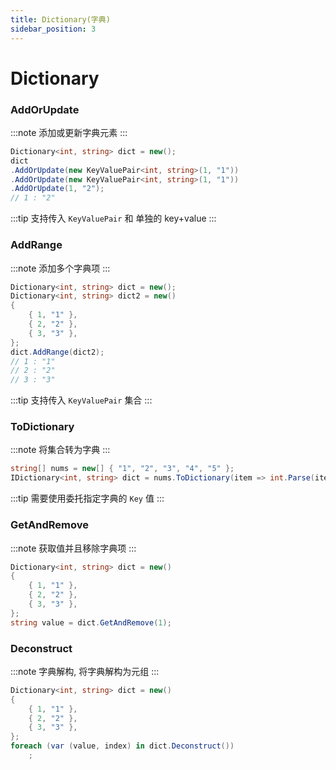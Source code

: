 ```yaml
---
title: Dictionary(字典)
sidebar_position: 3
---
```


# Dictionary

### AddOrUpdate

:::note
添加或更新字典元素
:::

```csharp
Dictionary<int, string> dict = new();
dict
.AddOrUpdate(new KeyValuePair<int, string>(1, "1"))
.AddOrUpdate(new KeyValuePair<int, string>(1, "1"))
.AddOrUpdate(1, "2");
// 1 : "2"
```

:::tip
支持传入 `KeyValuePair` 和 单独的 key+value
:::

### AddRange

:::note
添加多个字典项
:::

```csharp
Dictionary<int, string> dict = new();
Dictionary<int, string> dict2 = new()
{
    { 1, "1" },
    { 2, "2" },
    { 3, "3" },
};
dict.AddRange(dict2);
// 1 : "1"
// 2 : "2"
// 3 : "3"
```

:::tip
支持传入 `KeyValuePair` 集合
:::

### ToDictionary

:::note
将集合转为字典
:::

```csharp
string[] nums = new[] { "1", "2", "3", "4", "5" };
IDictionary<int, string> dict = nums.ToDictionary(item => int.Parse(item));
```

:::tip
需要使用委托指定字典的 `Key` 值
:::

### GetAndRemove

:::note
获取值并且移除字典项
:::

```csharp
Dictionary<int, string> dict = new()
{
    { 1, "1" },
    { 2, "2" },
    { 3, "3" },
};
string value = dict.GetAndRemove(1);
```

### Deconstruct

:::note
字典解构, 将字典解构为元组
:::

```csharp
Dictionary<int, string> dict = new()
{
    { 1, "1" },
    { 2, "2" },
    { 3, "3" },
};
foreach (var (value, index) in dict.Deconstruct())
    ;
```

